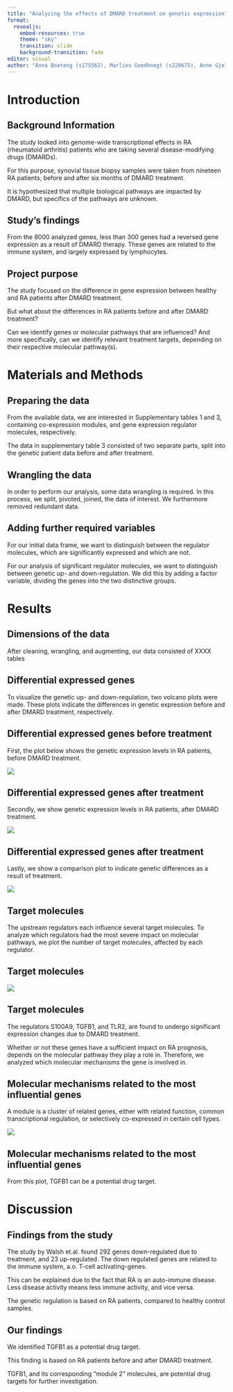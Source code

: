 ```yaml
---
title: "Analyzing the effects of DMARD treatment on genetic expression"
format:
  revealjs:
    embed-resources: true
    theme: "sky"
    transition: slide
    background-transition: fade
editor: visual
author: "Anna Boateng (s175562), Marlies Goedknegt (s220675), Anne Gjelstrup (s194530), Katja Jagd (s185395), Olivia Ronnenberg (s183359)"
---
```


# Introduction

## Background Information

The study looked into genome-wide transcriptional effects in RA (rheumatoid arthritis) patients who are taking several disease-modifying drugs (DMARDs).

For this purpose, synovial tissue biopsy samples were taken from nineteen RA patients, before and after six months of DMARD treatment.

It is hypothesized that multiple biological pathways are impacted by DMARD, but specifics of the pathways are unknown.

## Study's findings

From the 8000 analyzed genes, less than 300 genes had a reversed gene expression as a result of DMARD therapy. These genes are related to the immune system, and largely expressed by lymphocytes.

## Project purpose

The study focused on the difference in gene expression between healthy and RA patients after DMARD treatment.

But what about the differences in RA patients before and after DMARD treatment?

Can we identify genes or molecular pathways that are influenced? And more specifically, can we identify relevant treatment targets, depending on their respective molecular pathway(s).

# Materials and Methods

## Preparing the data

From the available data, we are interested in Supplementary tables 1 and 3, containing co-expression modules, and gene expression regulator molecules, respectively.

The data in supplementary table 3 consisted of two separate parts, split into the genetic patient data before and after treatment.

## Wrangling the data

In order to perform our analysis, some data wrangling is required. In this process, we split, pivoted, joined, the data of interest. We furthermore removed redundant data.

## Adding further required variables

For our initial data frame, we want to distinguish between the regulator molecules, which are significantly expressed and which are not.

For our analysis of significant regulator molecules, we want to distinguish between genetic up- and down-regulation. We did this by adding a factor variable, dividing the genes into the two distinctive groups.

# Results

## Dimensions of the data

After cleaning, wrangling, and augmenting, our data consisted of XXXX tables

## Differential expressed genes

To visualize the genetic up- and down-regulation, two volcano plots were made. These plots indicate the differences in genetic expression before and after DMARD treatment, respectively.

## Differential expressed genes before treatment

First, the plot below shows the genetic expression levels in RA patients, before DMARD treatment.

![](images/05_expr_plot_before-03.png){fig-align="center"}

## Differential expressed genes after treatment

Secondly, we show genetic expression levels in RA patients, after DMARD treatment.

![](images/05_expr_plot_after-02.png){fig-align="center"}

## Differential expressed genes after treatment

Lastly, we show a comparison plot to indicate genetic differences as a result of treatment.

![](images/05_comparison_plot-01.png){fig-align="center"}

## Target molecules

The upstream regulators each influence several target molecules. To analyze which regulators had the most severe impact on molecular pathways, we plot the number of target molecules, affected by each regulator.

## Target molecules

![](images/06_targets_plot-01.png){fig-align="center"}

## Target molecules

The regulators S100A9, TGFB1, and TLR2, are found to undergo significant expression changes due to DMARD treatment.

Whether or not these genes have a sufficient impact on RA prognosis, depends on the molecular pathway they play a role in. Therefore, we analyzed which molecular mechanisms the gene is involved in.

## Molecular mechanisms related to the most influential genes

A module is a cluster of related genes, either with related function, common transcriptional regulation, or selectively co-expressed in certain cell types.

![](images/06_modules_plot-01.png){fig-align="center"}

## Molecular mechanisms related to the most influential genes

From this plot, TGFB1 can be a potential drug target.

# Discussion

## Findings from the study

The study by Walsh et.al. found 292 genes down-regulated due to treatment, and 23 up-regulated. The down regulated genes are related to the immune system, a.o. T-cell activating-genes.

This can be explained due to the fact that RA is an auto-immune disease. Less disease activity means less immune activity, and vice versa.

The genetic regulation is based on RA patients, compared to healthy control samples.

## Our findings

We identified TGFB1 as a potential drug target.

This finding is based on RA patients before and after DMARD treatment.

TGFB1, and its corresponding "module 2" molecules, are potential drug targets for further investigation.
